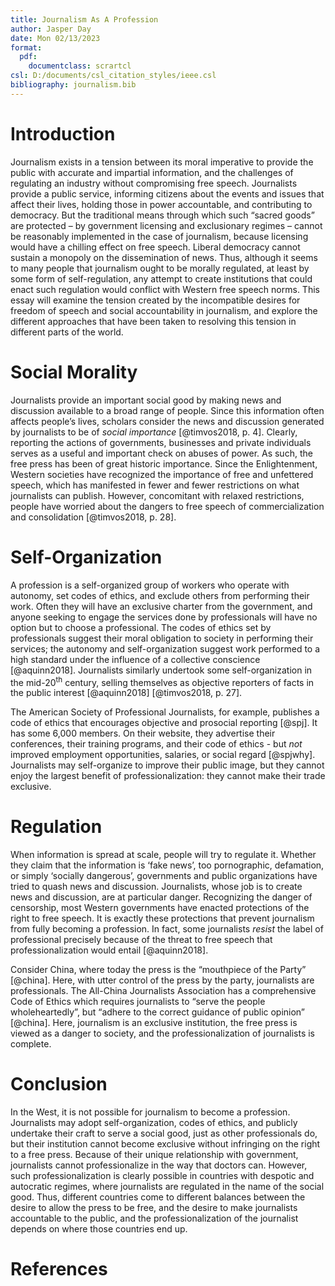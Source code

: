 ```yaml
---
title: Journalism As A Profession
author: Jasper Day
date: Mon 02/13/2023 
format:
  pdf:
    documentclass: scrartcl
csl: D:/documents/csl_citation_styles/ieee.csl
bibliography: journalism.bib
---
```


<!-- The task:

Select an occupation and discuss whether the occupation can be considered a profession.

- select an occupation
- showcase your understanding of the occupation in relation to the social and protectionist view
- consider each of the attributes of a profession and the degree to which your chosen occupation does or does not accord with these.

Do not exceed 2 pages of A4.

-->

\clearpage

# Introduction

Journalism exists in a tension between its moral imperative to provide the public with accurate and impartial information, and the challenges of regulating an industry without compromising free speech. Journalists provide a public service, informing citizens about the events and issues that affect their lives, holding those in power accountable, and contributing to democracy. But the traditional means through which such "sacred goods" are protected -- by government licensing and exclusionary regimes -- cannot be reasonably implemented in the case of journalism, because licensing would have a chilling effect on free speech. Liberal democracy cannot sustain a monopoly on the dissemination of news. Thus, although it seems to many people that journalism ought to be morally regulated, at least by some form of self-regulation, any attempt to create institutions that could enact such regulation would conflict with Western free speech norms. This essay will examine the tension created by the incompatible desires for freedom of speech and social accountability in journalism, and explore the different approaches that have been taken to resolving this tension in different parts of the world.

# Social Morality

Journalists provide an important social good by making news and discussion available to a broad range of people. Since this information often affects people's lives, scholars consider the news and discussion generated by journalists to be of *social importance* [@timvos2018, p. 4]. Clearly, reporting the actions of governments, businesses and private individuals serves as a useful and important check on abuses of power. As such, the free press has been of great historic importance. Since the Enlightenment, Western societies have recognized the importance of free and unfettered speech, which has manifested in fewer and fewer restrictions on what journalists can publish. However, concomitant with relaxed restrictions, people have worried about the dangers to free speech of commercialization and consolidation [@timvos2018, p. 28].

# Self-Organization

A profession is a self-organized group of workers who operate with autonomy, set codes of ethics, and exclude others from performing their work. Often they will have an exclusive charter from the government, and anyone seeking to engage the services done by professionals will have no option but to choose a professional. The codes of ethics set by professionals suggest their moral obligation to society in performing their services; the autonomy and self-organization suggest work performed to a high standard under the influence of a collective conscience [@aquinn2018]. Journalists similarly undertook some self-organization in the mid-20^th^ century, selling themselves as objective reporters of facts in the public interest [@aquinn2018] [@timvos2018, p. 27].

The American Society of Professional Journalists, for example, publishes a code of ethics that encourages objective and prosocial reporting [@spj]. It has some 6,000 members. On their website, they advertise their conferences, their training programs, and their code of ethics - but *not* improved employment opportunities, salaries, or social regard [@spjwhy]. Journalists may self-organize to improve their public image, but they cannot enjoy the largest benefit of professionalization: they cannot make their trade exclusive.

# Regulation

When information is spread at scale, people will try to regulate it. Whether they claim that the information is 'fake news', too pornographic, defamation, or simply 'socially dangerous', governments and public organizations have tried to quash news and discussion. Journalists, whose job is to create news and discussion, are at particular danger. Recognizing the danger of censorship, most Western governments have enacted protections of the right to free speech. It is exactly these protections that prevent journalism from fully becoming a profession. In fact, some journalists *resist* the label of professional precisely because of the threat to free speech that professionalization would entail [@aquinn2018].

Consider China, where today the press is the "mouthpiece of the Party" [@china]. Here, with utter control of the press by the party, journalists are professionals. The All-China Journalists Association has a comprehensive Code of Ethics which requires journalists to "serve the people wholeheartedly", but "adhere to the correct guidance of public opinion" [@china]. Here, journalism is an exclusive institution, the free press is viewed as a danger to society, and the professionalization of journalists is complete. 

# Conclusion

In the West, it is not possible for journalism to become a profession. Journalists may adopt self-organization, codes of ethics, and publicly undertake their craft to serve a social good, just as other professionals do, but their institution cannot become exclusive without infringing on the right to a free press. Because of their unique relationship with government, journalists cannot professionalize in the way that doctors can. However, such professionalization is clearly possible in countries with despotic and autocratic regimes, where journalists are regulated in the name of the social good. Thus, different countries come to different balances between the desire to allow the press to be free, and the desire to make journalists accountable to the public, and the professionalization of the journalist depends on where those countries end up.

# References